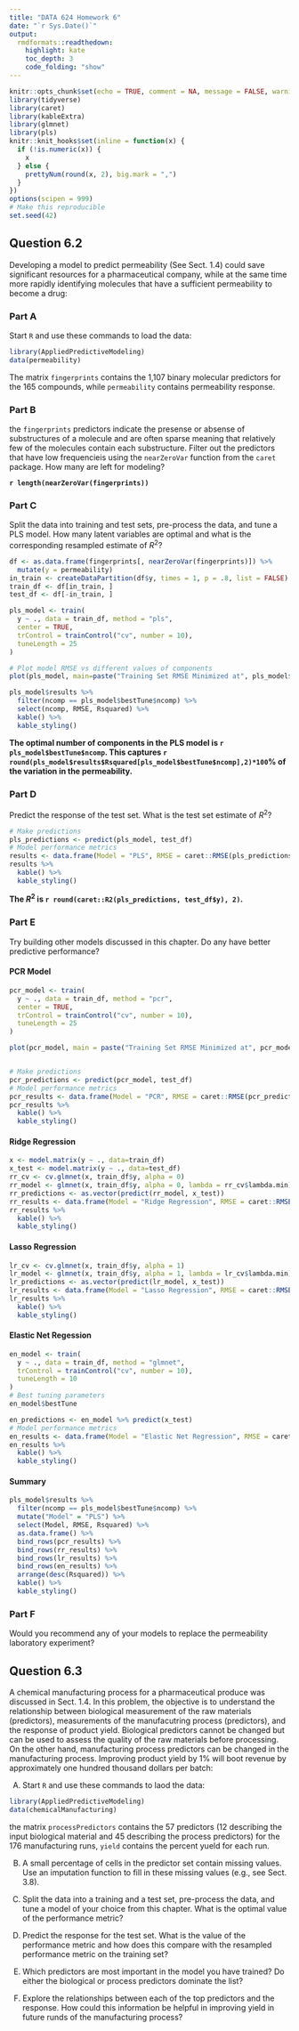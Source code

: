 ```yaml
---
title: "DATA 624 Homework 6"
date: "`r Sys.Date()`"
output:
  rmdformats::readthedown:
    highlight: kate
    toc_depth: 3
    code_folding: "show"
---
```


```r
knitr::opts_chunk$set(echo = TRUE, comment = NA, message = FALSE, warning = FALSE)
library(tidyverse)
library(caret)
library(kableExtra)
library(glmnet)
library(pls)
knitr::knit_hooks$set(inline = function(x) {
  if (!is.numeric(x)) {
    x
  } else {
    prettyNum(round(x, 2), big.mark = ",")
  }
})
options(scipen = 999)
# Make this reproducible
set.seed(42)
```

## Question 6.2

Developing a model to predict permeability (See Sect. 1.4) could save significant resources for a pharmaceutical company, while at the same time more rapidly identifying molecules that have a sufficient permeability to become a drug:

### Part A

Start `R` and use these commands to load the data:

```r
library(AppliedPredictiveModeling)
data(permeability)
```

The matrix `fingerprints` contains the 1,107 binary molecular predictors for the 165 compounds, while `permeability` contains permeability response.

### Part B

the `fingerprints` predictors indicate the presense or absense of substructures of a molecule and are often sparse meaning that relatively few of the molecules contain each substructure.  Filter out the predictors that have low frequencieis using the `nearZeroVar` function from the `caret` package.  How many are left for modeling?

**`r length(nearZeroVar(fingerprints))`**

### Part C

Split the data into training and test sets, pre-process the data, and tune a PLS model.  How many latent variables are optimal and what is the corresponding resampled estimate of $R^2$?

```r
df <- as.data.frame(fingerprints[, nearZeroVar(fingerprints)]) %>%
  mutate(y = permeability)
in_train <- createDataPartition(df$y, times = 1, p = .8, list = FALSE)
train_df <- df[in_train, ]
test_df <- df[-in_train, ]

pls_model <- train(
  y ~ ., data = train_df, method = "pls",
  center = TRUE,
  trControl = trainControl("cv", number = 10),
  tuneLength = 25
)

# Plot model RMSE vs different values of components
plot(pls_model, main=paste("Training Set RMSE Minimized at", pls_model$bestTune$ncomp, "Components"))
```

```r
pls_model$results %>%
  filter(ncomp == pls_model$bestTune$ncomp) %>%
  select(ncomp, RMSE, Rsquared) %>%
  kable() %>%
  kable_styling()
```


**The optimal number of components in the PLS model is `r pls_model$bestTune$ncomp`.  This captures `r round(pls_model$results$Rsquared[pls_model$bestTune$ncomp],2)*100`% of the variation in the permeability.**

### Part D

Predict the response of the test set.  What is the test set estimate of $R^2$?

```r
# Make predictions
pls_predictions <- predict(pls_model, test_df)
# Model performance metrics
results <- data.frame(Model = "PLS", RMSE = caret::RMSE(pls_predictions, test_df$y), Rsquared = caret::R2(pls_predictions, test_df$y)) 
results %>%
  kable() %>%
  kable_styling()
```

**The $R^2$ is `r round(caret::R2(pls_predictions, test_df$y), 2)`.**

### Part E

Try building other models discussed in this chapter.  Do any have better predictive performance?

#### PCR Model

```r
pcr_model <- train(
  y ~ ., data = train_df, method = "pcr",
  center = TRUE,
  trControl = trainControl("cv", number = 10),
  tuneLength = 25
)

plot(pcr_model, main = paste("Training Set RMSE Minimized at", pcr_model$bestTune, "Components"))


# Make predictions
pcr_predictions <- predict(pcr_model, test_df)
# Model performance metrics
pcr_results <- data.frame(Model = "PCR", RMSE = caret::RMSE(pcr_predictions, test_df$y), Rsquared = caret::R2(pcr_predictions, test_df$y)) 
pcr_results %>%
  kable() %>%
  kable_styling()
```

#### Ridge Regression

```r
x <- model.matrix(y ~ ., data=train_df)
x_test <- model.matrix(y ~ ., data=test_df)
rr_cv <- cv.glmnet(x, train_df$y, alpha = 0)
rr_model <- glmnet(x, train_df$y, alpha = 0, lambda = rr_cv$lambda.min)
rr_predictions <- as.vector(predict(rr_model, x_test))
rr_results <- data.frame(Model = "Ridge Regression", RMSE = caret::RMSE(rr_predictions, test_df$y), Rsquared = caret::R2(rr_predictions, test_df$y)) 
rr_results %>%
  kable() %>%
  kable_styling()
```

#### Lasso Regression

```r
lr_cv <- cv.glmnet(x, train_df$y, alpha = 1)
lr_model <- glmnet(x, train_df$y, alpha = 1, lambda = lr_cv$lambda.min)
lr_predictions <- as.vector(predict(lr_model, x_test)) 
lr_results <- data.frame(Model = "Lasso Regression", RMSE = caret::RMSE(lr_predictions, test_df$y), Rsquared = caret::R2(lr_predictions, test_df$y))  
lr_results %>%
  kable() %>%
  kable_styling()
```

#### Elastic Net Regession

```r
en_model <- train(
  y ~ ., data = train_df, method = "glmnet",
  trControl = trainControl("cv", number = 10),
  tuneLength = 10
)
# Best tuning parameters
en_model$bestTune
```

```r

en_predictions <- en_model %>% predict(x_test)
# Model performance metrics
en_results <- data.frame(Model = "Elastic Net Regression", RMSE = caret::RMSE(en_predictions, test_df$y), Rsquared = caret::R2(en_predictions, test_df$y))
en_results %>%
  kable() %>%
  kable_styling()
```

#### Summary 

```r
pls_model$results %>%
  filter(ncomp == pls_model$bestTune$ncomp) %>%
  mutate("Model" = "PLS") %>%
  select(Model, RMSE, Rsquared) %>%
  as.data.frame() %>%
  bind_rows(pcr_results) %>%
  bind_rows(rr_results) %>%
  bind_rows(lr_results) %>%
  bind_rows(en_results) %>%
  arrange(desc(Rsquared)) %>%
  kable() %>%
  kable_styling()
```

### Part F

Would you recommend any of your models to replace the permeability laboratory experiment?


## Question 6.3

A chemical manufacturing process for a pharmaceutical produce was discussed in Sect. 1.4.  In this problem, the objective is to understand the relationship between biological measurement of the raw materials (predictors), measurements of the manufacutring process (predictors), and the response of product yield.  Biological predictors cannot be changed but can be used to assess the quality of the raw materials before processing.  On the other hand, manufacturing process predictors can be changed in the manufacturing process.  Improving product yield by 1% will boot revenue by approximately one hundred thousand dollars per batch:

(A) Start `R` and use these commands to laod the data:

```r
library(AppliedPredictiveModeling)
data(chemicalManufacturing)
```

the matrix `processPredictors` contains the 57 predictors (12 describing the input biological material and 45 describing the process predictors) for the 176 manufacturing runs, `yield` contains the percent yueld for each run.

(B) A small percentage of cells in the predictor set contain missing values.  Use an imputation function to fill in these missing values (e.g., see Sect. 3.8).

(C) Split the data into a training and a test set, pre-process the data, and tune a model of your choice from this chapter.  What is the optimal value of the performance metric?

(D) Predict the response for the test set.  What is the value of the performance metric and how does this compare with the resampled performance metric on the training set?

(E) Which predictors are most important in the model you have trained?  Do either the biological or process predictors dominate the list?

(F) Explore the relationships between each of the top predictors and the response.  How could this information be helpful in improving yield in future runds of the manufacturing process?